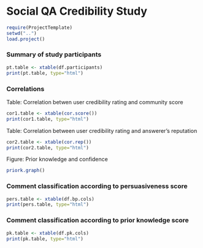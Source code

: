 Social QA Credibility Study
========================================================

``` r
require(ProjectTemplate)
setwd("..")
load.project()
```

### Summary of study participants
``` r
pt.table <- xtable(df.participants)
print(pt.table, type="html")
```

### Correlations
Table: Correlation betwen user credibility rating and community score
``` r
cor1.table <- xtable(cor.score())
print(cor1.table, type="html")
```

Table: Correlation between user credibility rating and answerer's reputation
``` r
cor2.table <- xtable(cor.rep())
print(cor2.table, type="html")
```

Figure: Prior knowledge and confidence
```r
priork.graph()
```

### Comment classification according to persuasiveness score
``` r
pers.table <- xtable(df.bp.cols)
print(pers.table, type="html")
```

### Comment classification according to prior knowledge score
``` r
pk.table <- xtable(df.pk.cols)
print(pk.table, type="html")
```


